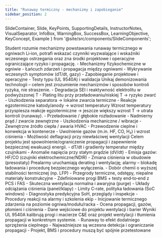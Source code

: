 ```yaml
---
title: "Runaway termiczny - mechanizmy i zapobieganie"
sidebar_position: 2
---
```


  SlideContainer, 
  Slide, 
  KeyPoints, 
  SupportingDetails, 
  InstructorNotes,
  VisualSeparator,
  InfoBox,
  WarningBox,
  SuccessBox,
  LearningObjective,
  KeyConcept,
  Example
} from '@site/src/components/SlideComponents';

<SlideContainer>

<Slide title="🎯 Cel sekcji: Thermal Runaway" type="info">

<LearningObjective>
Student rozumie mechanizmy powstawania runaway termicznego w ogniwach Li‑ion, potrafi wskazać czynniki wyzwalające i wskaźniki wczesnego ostrzegania oraz zna środki projektowe i operacyjne ograniczające ryzyko i propagację.
</LearningObjective>

<KeyPoints title="📋 Zakres">
- Mechanizmy fizykochemiczne w ogniwie
- Łańcuch zdarzeń i propagacja między ogniwami
- Wykrywanie wczesnych symptomów (dT/dt, gazy)
- Zapobieganie projektowe i operacyjne
- Testy typu (UL 9540A) i walidacja
</KeyPoints>

<InstructorNotes>
Unikaj demonizowania technologii – celem jest zrozumienie mechanizmów i sposobów kontroli ryzyka, nie straszenie.
</InstructorNotes>

</Slide>

<VisualSeparator type="technical" />

<Slide title="🧪 Mechanizmy fizykochemiczne w ogniwie Li‑ion" type="info">

<KeyPoints title="🔬 Co się dzieje wewnątrz">
- Degradacja SEI i reaktywność elektrolitu w podwyższonej T
- Plating litu przy przeładowaniu/niskiej T → ryzyko zwarć
- Uszkodzenia separatora → lokalne zwarcia termiczne
- Reakcje egzotermiczne katody/anody → wzrost temperatury
</KeyPoints>

<SupportingDetails title="📈 Dodatnie sprzężenie zwrotne">
Wzrost temperatury przyspiesza reakcje egzotermiczne → jeszcze większy wzrost T → utrata kontroli (runaway).
</SupportingDetails>

</Slide>

<VisualSeparator type="default" />

<Slide title="🧩 Łańcuch zdarzeń i propagacja" type="warning">

<KeyPoints title="⚠️ Wyzwalacze">
- Przeładowanie / głębokie rozładowanie
- Nadmierny prąd / zwarcie zewnętrzne
- Uszkodzenia mechaniczne / wibracje
- Zewnętrzne źródło ciepła / awaria HVAC
</KeyPoints>

<SupportingDetails title="🔥 Propagacja w module/racku">
- Przewodzenie cieplne i konwekcja w kontenerze
- Uwolnienie gazów (m.in. HF, CO, H₂) i wzrost ciśnienia
- Możliwość deflagracji przy niewłaściwej wentylacji
</SupportingDetails>

<WarningBox title="⚠️ Kluczowa uwaga">
Celem projektu jest spowolnienie/ograniczenie propagacji i zapewnienie bezpiecznej ewakuacji energii.
</WarningBox>

</Slide>

<VisualSeparator type="energy" />

<Slide title="👀 Wczesne wskaźniki i detekcja" type="tip">

<KeyPoints title="📊 Sygnały ostrzegawcze">
- dT/dt i gradienty temperatur między czujnikami
- Anomalie napięcia przy stałym prądzie (dV/dt)
- Emisja gazów: HF/CO (czujniki elektrochemiczne/NDIR)
- Zmiana ciśnienia w obudowie (presostaty)
</KeyPoints>

<SupportingDetails title="🧭 Integracja z BMS/FAS">
Prealarmy uruchamiają derating i wentylację; alarmy – blokadę ładowania i procedurę bezpiecznego wyłączenia.
</SupportingDetails>

</Slide>

<VisualSeparator type="default" />

<Slide title="🛡️ Zapobieganie i ograniczanie skutków" type="success">

<KeyPoints title="🏗️ Środki projektowe">
- Dobór chemii o wyższej stabilności termicznej (np. LFP)
- Przegrody termiczne, odstępy, niepalne materiały konstrukcyjne
- Zdefiniowane progi BMS + testy end‑to‑end z PCS i FAS
- Skuteczna wentylacja normalna i awaryjna (purge)
- Układy odciążania ciśnienia (panel/klapy)
</KeyPoints>

<SupportingDetails title="🔧 Środki operacyjne">
- Limity C‑rate, polityka ładowania (SoC windows)
- Diagnostyka predykcyjna SoH, przeglądy i inspekcje
- Procedury reakcji na alarmy i szkolenia ekip
</SupportingDetails>

</Slide>

<VisualSeparator type="technical" />

<Slide title="📚 Testy i certyfikacja (UL 9540A)" type="info">

<KeyPoints title="🧾 Na czym polegają testy">
- Inicjowanie termicznego zdarzenia na poziomie ogniwa/modułu/racka
- Ocena propagacji, gazów, płomieni i ciśnienia
- Dane wejściowe do projektu wentylacji i barier
</KeyPoints>

<InfoBox title="ℹ️ Wykorzystanie wyników">
Wyniki UL 9540A kalibrują progi i macierze C&E oraz projekt wentylacji i tłumienia propagacji w konkretnym systemie.
</InfoBox>

</Slide>

<VisualSeparator type="energy" />

<Slide title="✅ Podsumowanie" type="tip">

<KeyPoints title="Kluczowe wnioski">
- Runaway to efekt dodatniego sprzężenia cieplnego
- Najważniejsze są wczesna detekcja i ograniczanie propagacji
- Projekt, BMS i procedury muszą być spójnie przetestowane
</KeyPoints>

</Slide>

</SlideContainer>
